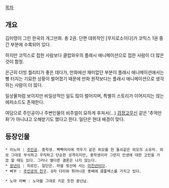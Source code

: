 [[목차]]
== 개요 ==
김미영이 그린 한국의 개그만화. 총 2권.
단편 데뷔작인 [무지로소이다]가 코믹스 1권 중간 부분에 수록되어 있다.

하지만 코믹스로 접한 사람보다 클럽와우의 플래시 애니메이션으로 접한 사람이 더 많은 것이 함정.

은근히 더빙 퀄리티가 좋은 데다가, 만화에선 재미없던 부분이 플래시 애니메이션에서는 빵 터지는 기묘한 상황이 벌어졌기 때문에 만화 원작보다는 플래시 애니메이션으로 생각하는 사람이 더 많다.

일상물처럼 보이지만 비일상적인 일도 많이 벌어지며, 특별히 스토리가 이어지지는 않는 에피소드도 존재한다.

여담으로 주인공이나 주변인물의 비주얼이 묘하게 후져서(…) [[검정고무신]] 같은 '추억만화'가 아니냐고 오해받기도 했다고 한다. 일단은 현대 배경이 맞다.

== 등장인물 ==
 * 이노마 : [[주인공]]. 중학생. 빡빡머리에 깍두기 같은 외모를 한 돌쇠같은 외모의 소유자. 외모 그대로 무식하고 우직하고 단순한 성격이지만, 중학생이라 그런지 인생에 대한 고민을 가끔 할 때도 있다. 그러나 별다른 결론은 나지 않는다.
 * [[광년이]] : 히로인. 일단은. 마을 뒷산에 사는 [[미친년]]이다.
 * 삐꾸 : [[주인공의 친구]]. O자 다리와 튀어나온 똥배에 콤플렉스를 가지고 있다.

 * 노마 아빠 : 노마를 그대로 키운 듯한 중년남.
